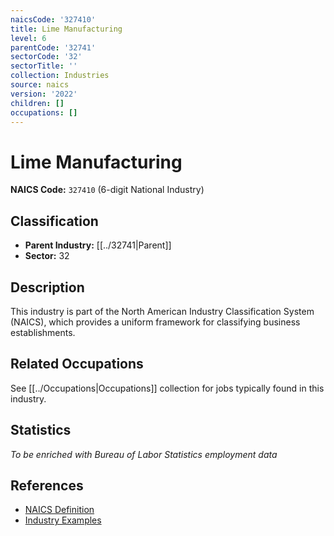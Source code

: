 ```yaml
---
naicsCode: '327410'
title: Lime Manufacturing
level: 6
parentCode: '32741'
sectorCode: '32'
sectorTitle: ''
collection: Industries
source: naics
version: '2022'
children: []
occupations: []
---
```

# Lime Manufacturing

**NAICS Code:** `327410` (6-digit National Industry)

## Classification

- **Parent Industry:** [[../32741|Parent]]
- **Sector:** 32

## Description

This industry is part of the North American Industry Classification System (NAICS), which provides a uniform framework for classifying business establishments.

## Related Occupations

See [[../Occupations|Occupations]] collection for jobs typically found in this industry.

## Statistics

*To be enriched with Bureau of Labor Statistics employment data*

## References

- [NAICS Definition](https://www.census.gov/naics/)
- [Industry Examples](https://www.census.gov/naics/2022NAICS/)
